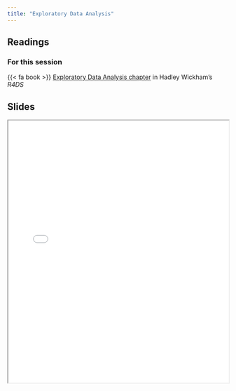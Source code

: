 ```yaml
---
title: "Exploratory Data Analysis"
---
```


## Readings

### For this session

{{< fa book >}} [Exploratory Data Analysis chapter](https://r4ds.had.co.nz/exploratory-data-analysis.html) in Hadley Wickham's *R4DS*

## Slides

```{=html}
<iframe class="slide-deck" src="../_site/slides/04-class.html" width = "100%" height = 600px></iframe>
```
